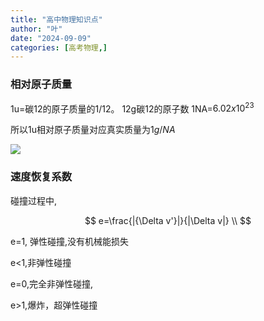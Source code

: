 ```yaml
---
title: "高中物理知识点"
author: "叶"
date: "2024-09-09"
categories: [高考物理,]
---
```


### 相对原子质量

1u=碳12的原子质量的1/12。 12g碳12的原子数 1NA=$6.02 x 10^{23}$

所以1u相对原子质量对应真实质量为$1g/NA$

![](images/paste-1.png)

### 速度恢复系数

碰撞过程中,

$$
e=\frac{|{\Delta v'}|}{|\Delta v|} \\
$$

e=1, 弹性碰撞,没有机械能损失

e\<1,非弹性碰撞

e=0,完全非弹性碰撞,

e\>1,爆炸，超弹性碰撞
